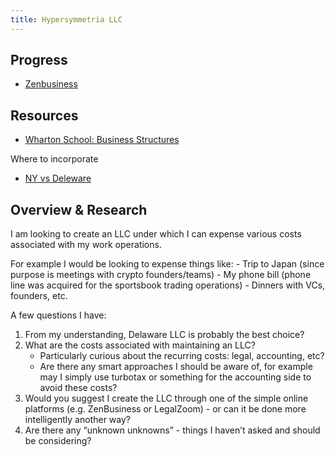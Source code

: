 ```yaml
---
title: Hypersymmetria LLC
---
```


## Progress

- [Zenbusiness](https://www.zenbusiness.com/r2/registration-pbf/review)

## Resources

- [Wharton School: Business Structures](https://www.youtube.com/watch?v=2bmSA5jufVc&list=PL0470F4C2DCEB689A&index=40)

Where to incorporate

- [NY vs Deleware](https://www.olshanlaw.com/Real-Estate-Law-Blog/Delaware-LLCs-vs-NY-LLCs)

## Overview & Research

I am looking to create an LLC under which I can expense various costs associated with my work operations.

For example I would be looking to expense things like:
- Trip to Japan (since purpose is meetings with crypto founders/teams)
- My phone bill (phone line was acquired for the sportsbook trading operations)
- Dinners with VCs, founders, etc.

A few questions I have:

1. From my understanding, Delaware LLC is probably the best choice?
2. What are the costs associated with maintaining an LLC? 
    - Particularly curious about the recurring costs: legal, accounting, etc? 
    - Are there any smart approaches I should be aware of, for example may I simply use turbotax or something for the accounting side to avoid these costs?
3. Would you suggest I create the LLC through one of the simple online platforms (e.g. ZenBusiness or LegalZoom) - or can it be done more intelligently another way?
4. Are there any "unknown unknowns" - things I haven't asked and should be considering?